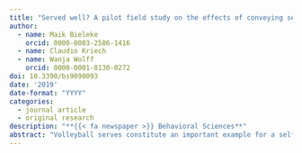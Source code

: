 ```yaml
---
title: "Served well? A pilot field study on the effects of conveying self-control strategies on volleyball service performance"
author:
  - name: Maik Bieleke
    orcid: 0000-0003-2586-1416
  - name: Claudio Kriech
  - name: Wanja Wolff
    orcid: 0000-0001-8130-0272
doi: 10.3390/bs9090093
date: '2019'
date-format: "YYYY"
categories:
  - journal article
  - original research
description: "**{{< fa newspaper >}} Behavioral Sciences**"
abstract: "Volleyball serves constitute an important example for a self-controlled sequence of actions in sports that is difficult to improve. It is therefore paramount to investigate whether and how conveying self-control strategies to athletes affects their service performance. To address this question, we conducted a pilot field study with sixty-two players from four Swiss volleyball schools. They performed a warm-up and subsequently a first series of 15 serves. Objective service performance was measured in terms of errors, velocity, and precision. Afterwards, players formulated either individual goals (goal condition) or plans (plan condition) based on their coaches’ correction instructions. In a second series of 15 serves objective performance was worse in some respects compared to the first series (i.e., more errors in the plan condition, reduced precision in both conditions). Mixed-effects analyses of performance development across conditions in the second series showed initially reduced but steadily recouping precision and velocity, while the number of errors stayed constant. In contrast to the objective performance, coaches evaluated their players’ service performance during the second series of serves as substantially better than during the first series. Taken together, the results of this pilot field study suggest that conveying either goals or plans as self-control strategies may involve initial adjustment costs followed by a subsequent recovery period."
---
```

